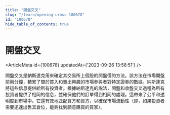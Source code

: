 ```yaml
---
title: "開盤交叉"
slug: "/learn/opening-cross-100678"
id: "100678"
hide_table_of_contents: true
---
```



# 開盤交叉

<ArticleMeta id={100678} updatedAt={'2023-09-26 13:58:51'} />
<div className='border-solid border-b border-t-0 my-4 border-[var(--ifm-color-gray-300)]' />

開盤交叉是納斯達克用來確定其交易所上個股的開盤價的方法。該方法在市場開盤前兩分鐘，積累了關於買入和賣出興趣的市場參與者對特定證券的數據。納斯達克將這些信息提供給所有投資者。根據納斯達克的説法，開盤和收盤交叉過程為所有投資者提供了相同的信息，並確保他們的訂單得到相同的處理。這帶來了公平和透明度到市場中。它還有效地匹配買方和賣方，以確保市場流動性（即，如果投資者需要迅速出售其倉位，能夠找到願意購買的買家）。
